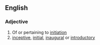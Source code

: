 ==English==

===Adjective===
{{en-adj}}

# Of or pertaining to [[initiation]]
# [[inceptive]], [[initial]], [[inaugural]] or [[introductory]]